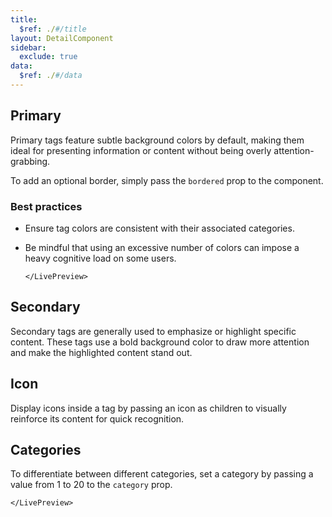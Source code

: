 ```yaml
---
title:
  $ref: ./#/title
layout: DetailComponent
sidebar:
  exclude: true
data:
  $ref: ./#/data
---
```


<LivePreviewControls>
  <LivePreview componentName="tag" exampleName="Primary">

## Primary

Primary tags feature subtle background colors by default, making them ideal for presenting information or content without being overly attention-grabbing.

To add an optional border, simply pass the `bordered` prop to the component.

### Best practices

- Ensure tag colors are consistent with their associated categories.
- Be mindful that using an excessive number of colors can impose a heavy cognitive load on some users.

      </LivePreview>

  <LivePreview componentName="tag" exampleName="Secondary">

## Secondary

Secondary tags are generally used to emphasize or highlight specific content. These tags use a bold background color to draw more attention and make the highlighted content stand out.

  </LivePreview>
  <LivePreview componentName="tag" exampleName="Icon">

## Icon

Display icons inside a tag by passing an icon as children to visually reinforce its content for quick recognition.

  </LivePreview>
    <LivePreview componentName="tag" exampleName="Categories">
  
  ## Categories
  
To differentiate between different categories, set a category by passing a value from 1 to 20 to the `category` prop.
  
    </LivePreview> 
</LivePreviewControls>
